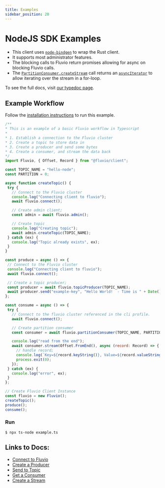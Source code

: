 ```yaml
---
title: Examples
sidebar_position: 20
---
```


# NodeJS SDK Examples

* This client uses [`node-bindgen`] to wrap the Rust client.
* It supports most administrator features.
* The blocking calls to Fluvio return promises allowing for async on blocking Fluvio calls.
* The [`PartitionConsumer.createStream`] call returns an [`asyncIterator`] to allow iterating over the stream in a for-loop.

To see the full docs, visit [our typedoc page].




## Example Workflow

Follow the [installation instructions] to run this example.

```js
/**
* This is an example of a basic Fluvio workflow in Typescript
*
* 1. Establish a connection to the Fluvio cluster
* 2. Create a topic to store data in
* 3. Create a producer and send some bytes
* 4. Create a consumer, and stream the data back
*/
import Fluvio, { Offset, Record } from "@fluvio/client";

const TOPIC_NAME = "hello-node";
const PARTITION = 0;

async function createTopic() {
 try {
   // Connect to the Fluvio cluster
   console.log("Connecting client to fluvio");
   await fluvio.connect();

   // Create admin client;
   const admin = await fluvio.admin();

   // Create topic
   console.log("Creating topic");
   await admin.createTopic(TOPIC_NAME);
 } catch (ex) {
   console.log("Topic already exists", ex);
 }
}

const produce = async () => {
 // Connect to the Fluvio cluster
 console.log("Connecting client to fluvio");
 await fluvio.connect();

 // Create a topic producer;
 const producer = await fluvio.topicProducer(TOPIC_NAME);
 await producer.send("example-key", "Hello World!  - Time is " + Date());
};

const consume = async () => {
 try {
   // Connect to the fluvio cluster referenced in the cli profile.
   await fluvio.connect();

   // Create partition consumer
   const consumer = await fluvio.partitionConsumer(TOPIC_NAME, PARTITION);

   console.log("read from the end");
   await consumer.stream(Offset.FromEnd(), async (record: Record) => {
     // handle record;
     console.log(`Key=${record.keyString()}, Value=${record.valueString()}`);
     process.exit(0);
   });
 } catch (ex) {
   console.log("error", ex);
 }
};

// Create Fluvio Client Instance
const fluvio = new Fluvio();
createTopic();
produce();
consume();
```

### Run

```shell
$ npx ts-node example.ts
```

## Links to Docs:
- [Connect to Fluvio]
- [Create a Producer]
- [Send to Topic]
- [Get a Consumer]
- [Create a Stream]


[`node-bindgen`]: https://github.com/infinyon/node-bindgen
[our typedoc page]: https://infinyon.github.io/fluvio-client-node/
[`PartitionConsumer.createStream`]: https://infinyon.github.io/fluvio-client-node/classes/PartitionConsumer.html#createStream
[`asyncIterator`]: https://developer.mozilla.org/en-US/docs/Web/JavaScript/Reference/Statements/for-await...of

[installation instructions]: fluvio/quickstart.mdx

[Connect to Fluvio]: https://infinyon.github.io/fluvio-client-node/interfaces/FluvioClient.html#connect
[Create a Producer]: https://infinyon.github.io/fluvio-client-node/interfaces/FluvioClient.html#topicProducer
[Send to Topic]: https://infinyon.github.io/fluvio-client-node/classes/TopicProducer.html#send
[Get a Consumer]: https://infinyon.github.io/fluvio-client-node/interfaces/FluvioClient.html#partitionConsumer
[Create a Stream]: https://infinyon.github.io/fluvio-client-node/classes/PartitionConsumer.html#createStream
